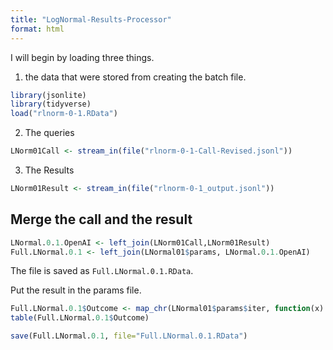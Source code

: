 ```yaml
---
title: "LogNormal-Results-Processor"
format: html
---
```


I will begin by loading three things.  

1. the data that were stored from creating the batch file.

```r
library(jsonlite)
library(tidyverse)
load("rlnorm-0-1.RData")
```

2. The queries

```r
LNorm01Call <- stream_in(file("rlnorm-0-1-Call-Revised.jsonl"))
```

3. The Results

```r
LNorm01Result <- stream_in(file("rlnorm-0-1_output.jsonl"))
```

## Merge the call and the result

```r
LNormal.0.1.OpenAI <- left_join(LNorm01Call,LNorm01Result)
Full.LNormal.0.1 <- left_join(LNormal01$params, LNormal.0.1.OpenAI)
```

The file is saved as `Full.LNormal.0.1.RData`.

Put the result in the params file.

```r
Full.LNormal.0.1$Outcome <- map_chr(LNormal01$params$iter, function(x) { unlist(LNorm01Result$response$body$choices[[x]][[2]][2]) })
table(Full.LNormal.0.1$Outcome)
```

```r
save(Full.LNormal.0.1, file="Full.LNormal.0.1.RData")
```

